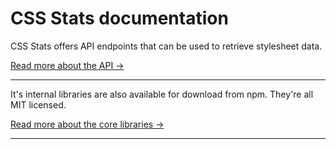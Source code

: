 # CSS Stats documentation

CSS Stats offers API endpoints that can be used to retrieve stylesheet data.

[Read more about the API &rarr;](/docs/api/)

---

It's internal libraries are also available for download from npm. They're
all MIT licensed.

[Read more about the core libraries &rarr;](/docs/pkg/)

---
